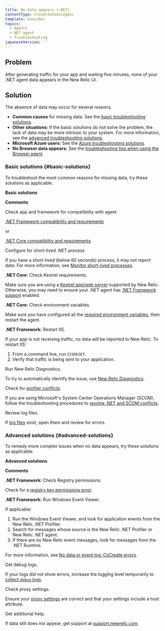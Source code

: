 ```yaml
---
title: No data appears (.NET)
contentType: troubleshootingDoc
template: basicDoc
topics:
  - Agents
  - NET agent
  - Troubleshooting
japaneseVersion: ''
---
```


## Problem

After generating traffic for your app and waiting five minutes, none of your .NET agent data appears in the New Relic UI.

## Solution

The absence of data may occur for several reasons.

*   **Common causes** for missing data: See the [basic troubleshooting solutions](#basic-solutions).
*   **Other situations:** If the basic solutions do not solve the problem, the lack of data may be more intrinsic to your system. For more information, see the [advanced troubleshooting solutions](#advanced-solutions).
*   **Microsoft Azure users:** See the [Azure troubleshooting solutions](/docs/agents/net-agent/azure-troubleshooting).
*   **No Browser data appears:** See the [troubleshooting tips when using the Browser agent](/docs/agents/net-agent/troubleshooting/no-page-load-timing-data-appears-net).

### Basic solutions {#basic-solutions}

To troubleshoot the most common reasons for missing data, try these solutions as applicable.

**Basic solutions**

**Comments**

Check app and framework for compatibility with agent

[.NET Framework compatibility and requirements](https://docs.newrelic.com/docs/agents/net-agent/getting-started/compatibility-requirements-net-framework-agent)

or

[.NET Core compatibility and requirements](https://docs.newrelic.com/docs/agents/net-agent/getting-started/compatibility-requirements-net-core-20-agent)

Configure for short-lived .NET process

If you have a short-lived (below 60 seconds) process, it may not report data. For more information, see [Monitor short-lived processes](/docs/agents/net-agent/troubleshooting/monitor-short-lived-net-processes).

**.NET Core:** Check Kestrel requirements.

Make sure you are using a [Kestrel app/web server](/docs/agents/net-agent/getting-started/compatibility-requirements-net-core-20-agent#app-web-servers) supported by New Relic. Otherwise, you may need to ensure your .NET agent has [.NET Framework support](/docs/agents/net-agent/getting-started/compatibility-requirements-net-framework-agent#app-web-servers) enabled.

**.NET Core:** Check environment variables.

Make sure you have configured all the [required environment variables](https://docs.newrelic.com/docs/agents/net-agent/installation/install-net-core-20-agent-linux#environment_setup), then restart the agent.

**.NET Framework:** Restart IIS.

If your app is not receiving traffic, no data will be reported to New Relic. To restart IIS:

1.  From a command line, run `IISRESET`.
2.  Verify that traffic is being sent to your application.

Run New Relic Diagnostics.

To try to automatically identify the issue, use [New Relic Diagnostics](/docs/agents/manage-apm-agents/troubleshooting/new-relic-diagnostics).

Check for [profiler conflicts](/docs/agents/net-agent/troubleshooting/profiler-conflicts).

If you are using Microsoft's System Center Operations Manager (SCOM), follow the troubleshooting procedures to [resolve .NET and SCOM conflicts](/docs/dotnet/dotnet-kb-104).

Review log files.

If [log files](/docs/agents/net-agent/troubleshooting/generate-logs-troubleshooting-net) exist, open them and review for errors.

### Advanced solutions {#advanced-solutions}

To remedy more complex issues when no data appears, try these solutions as applicable:

**Advanced solutions**

**Comments**

**.NET Framework:** Check Registry permissions.

Check for a [registry key permissions error](/docs/agents/net-agent/troubleshooting/no-data-registry-key-permission-issues).

**.NET Framework:** Run Windows Event Viewer.

If applicable:

1.  Run the Windows Event Viewer, and look for application events from the New Relic .NET Profiler.
2.  Search for messages whose source is the New Relic .NET Profiler or New Relic .NET agent.
3.  If there are no New Relic event messages, look for messages from the .NET Runtime.

For more information, see [No data or event log: CoCreate errors](/docs/dotnet/dotnet-kb-102).

Get debug logs.

If your logs did not show errors, increase the logging level temporarily to [collect `debug` logs](/docs/agents/net-agent/troubleshooting/generating-logs-troubleshooting#logs).

Check proxy settings.

Ensure your [proxy settings](/docs/dotnet/dotnet-agent-configuration#service) are correct and that your settings include a host attribute.

Get additional help.

If data still does not appear, get support at [support.newrelic.com](https://support.newrelic.com).